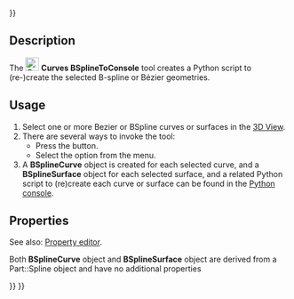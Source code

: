 <languages/>
{{UnfinishedDocu{{#translation:}}}}
<translate>

<!--T:1-->
{{Docnav
|[[Curves_AdjacentFaces|AdjacentFaces]]
|
|[[Curves_Workbench|Curves]]
|IconL=Curves_AdjacentFaces.svg
|IconR=
|IconC=Curves_workbench_icon.svg
}}

<!--T:2-->
{{GuiCommand
|Name=Curves BSplineToConsole
|MenuLocation=Misc. → BSpline to Console
|Workbenches=[[Curves_Workbench|Curves]]
}}

==Description== <!--T:3-->

<!--T:4-->
The [[Image:Curves_BSplineToConsole.svg|24px]] '''Curves BSplineToConsole''' tool creates a Python script to (re-)create the selected B-spline or Bézier geometries.

==Usage== <!--T:5-->

<!--T:6-->
# Select one or more Bezier or BSpline curves or surfaces in the [[3D_view|3D View]].
# There are several ways to invoke the tool:
#* Press the {{Button|[[Image:Curves_BSplineToConsole.svg|16px]] [[Curves_BSplineToConsole|BSpline to Console]]}} button.
#* Select the {{MenuCommand|Misc. → [[Image:Curves_BSplineToConsole.svg|16px]] BSpline to Console}} option from the menu.
# A '''BSplineCurve''' object is created for each selected curve, and a '''BSplineSurface''' object for each selected surface, and a related Python script to (re)create each curve or surface can be found in the [[Python_console|Python console]].

==Properties== <!--T:7-->

<!--T:8-->
See also: [[Property_editor|Property editor]].

<!--T:9-->
Both '''BSplineCurve''' object and  '''BSplineSurface''' object are derived from a Part::Spline object and have no additional properties

<!--T:10-->
{{Docnav
|[[Curves_AdjacentFaces|AdjacentFaces]]
|
|[[Curves_Workbench|Curves]]
|IconL=Curves_AdjacentFaces.svg
|IconR=
|IconC=Curves_workbench_icon.svg
}}

</translate>
{{Curves Tools navi{{#translation:}}}}
{{Userdocnavi{{#translation:}}}}